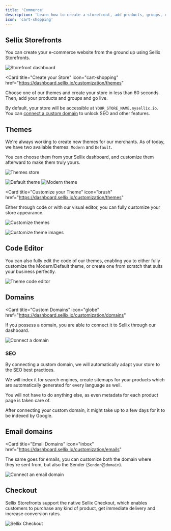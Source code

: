 ```yaml
---
title: 'Commerce'
description: 'Learn how to create a storefront, add products, groups, categories and go live'
icon: 'cart-shopping'
---
```


## Sellix Storefronts

You can create your e-commerce website from the ground up using Sellix Storefronts.

<img
  className="block"
  src="https://cdn.sellix.io/static/documentation/images/commerce/dashboard.png"
  alt="Storefront dashboard"
/>

<Card
  title="Create your Store"
  icon="cart-shopping"
  href="https://dashboard.sellix.io/customization/themes"
>
  Choose one of our themes and create your store in less than 60 seconds. Then, add your products and groups and go live.
</Card>

<Info>By default, your store will be accessible at `YOUR_STORE_NAME.mysellix.io`. You can [connect a custom domain](#domains) to unlock SEO and other features.</Info>

## Themes

We're always working to create new themes for our merchants. As of today, we have two available themes: `Modern` and `Default`.

You can choose them from your Sellix dashboard, and customize them afterward to make them truly yours.

<img
  className="block"
  src="https://cdn.sellix.io/static/documentation/images/commerce/theme-store.png"
  alt="Themes store"
/>

<AccordionGroup>
  <Accordion title="Default Theme">
    <img
      className="block"
      src="https://cdn.sellix.io/static/documentation/images/commerce/default.png"
      alt="Default theme"
    />
  </Accordion>

  <Accordion title="Modern Theme">
    <img
      className="block"
      src="https://cdn.sellix.io/static/documentation/images/commerce/modern.png"
      alt="Modern theme"
    />
  </Accordion>
</AccordionGroup>

<Card
  title="Customize your Theme"
  icon="brush"
  href="https://dashboard.sellix.io/customization/themes"
>
  Either through code or with our visual editor, you can fully customize your store appearance.
</Card>

<img
  className="block"
  src="https://cdn.sellix.io/static/documentation/images/commerce/customize.png"
  alt="Customize themes"
/>

<img
  className="block"
  src="https://cdn.sellix.io/static/documentation/images/commerce/customization.png"
  alt="Customize theme images"
/>

## Code Editor

You can also fully edit the code of our themes, enabling you to either fully customize the Modern/Default theme, or create one from scratch that suits your business perfectly.

<img
  className="block"
  src="https://cdn.sellix.io/static/documentation/images/commerce/code-editor.png"
  alt="Theme code editor"
/>

## Domains

<Card
  title="Custom Domains"
  icon="globe"
  href="https://dashboard.sellix.io/customization/domains"
>
  If you possess a domain, you are able to connect it to Sellix through our dashboard.
</Card>

<img
  className="block"
  src="https://cdn.sellix.io/static/documentation/images/commerce/domains.png"
  alt="Connect a domain"
/>

### SEO

By connecting a custom domain, we will automatically adapt your store to the SEO best practices.

We will index it for search engines, create sitemaps for your products which are automatically generated for every language as well.

You will not have to do anything else, as even metadata for each product page is taken care of.

<Note>After connecting your custom domain, it might take up to a few days for it to be indexed by Google.</Note>

## Email domains

<Card
  title="Email Domains"
  icon="inbox"
  href="https://dashboard.sellix.io/customization/emails"
>
  The same goes for emails, you can customize both the domain where they're sent from, but also the Sender (`Sender`@`domain`).
</Card>

<img
  className="block"
  src="https://cdn.sellix.io/static/documentation/images/commerce/domain-emails.png"
  alt="Connect an email domain"
/>

## Checkout

Sellix Storefronts support the native Sellix Checkout, which enables customers to purchase any kind of product, get immediate delivery and increase conversion rates.

<img
  className="block"
  src="https://cdn.sellix.io/static/documentation/images/links/checkout.png"
  alt="Sellix Checkout"
/>

